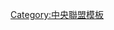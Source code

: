 {{Navbox
|bodyclass=hlist

|name=讀賣巨人球團2013球員名單
|state = <includeonly>collapsed</includeonly>
| title = [[讀賣巨人|<font color="#fff">讀賣巨人球員名單]]2013</font>
| groupstyle = background:#000; color:#fff;
| titlestyle = background:#f60; color:#fff;
|group1=監督
|list1=
*88 [[原辰德]]
|group2=一軍教練
|list2 = 
*78 [[川相昌弘]]（ヘッド）
*71 [[川口和久]]（投手總合）
*85 [[齋藤雅樹]]（投手）
*89 [[村田真一]]（打撃）
*80 [[江藤智]]（打撃）
*75 [[勝呂壽統]]（内野守備走壘）
*79 [[大西崇之]]（外野守備走壘）
*82 [[秦真司]]（バッテリー）
*76 [[高田誠]]（ブルペン）
*73 [[橋上秀樹]]（戰略）
*100 [[白坂契]]（トレーニング）
*102 [[内藤重人]]（トレーニング）
|group3 = 二軍監督・教練
|list3 = 
*83 [[岡崎郁]]（監督）
*87 [[尾花高夫]]（投手總合）
*72 [[阿波野秀幸]]（投手）
*97 [[田畑一也]]（投手）
*77 [[豐田清]]（投手）
*86 [[岸川勝也]]（打撃）
*84 [[荒井幸雄]]（打撃）
*81 [[清水崇行]]（打撃）
*70 [[福王昭仁]]（内野守備走壘）
*74 [[小關龍也]]（外野守備走壘）
*92 [[野村克則]]（バッテリー）
*106 [[吉原孝介]]（育成）
*101 [[伊藤博 ]]（トレーニング）
*104 [[木村龍治]]（トレーニング）
*103 [[會田有志]]（トレーニング）
|group4 = 投手
|list4 =  
*11 [[久保裕也]]
*13 [[高木康成]]
*15 [[澤村拓一]]
*17 [[香月良太]]
*18 [[杉内俊哉]]
*19 [[菅野智之]]
*20 [[史考特·馬錫森|マシソン]]
*22 [[越智大祐]]
*26 [[内海哲也]]
*28 [[高木京介]]
*29 [[福田聰志]]
*30 [[宮國椋丞]]
*35 [[西村健太朗]]
*37 [[田原誠次]]
*41 [[松本龍也]]
*43 [[小野淳平]]
*45 [[野間口貴彦]]
*46 [[一岡龍司]]
*47 [[山口鐵也]]
*49 [[曼尼·阿柯斯塔|アコスタ]]
*54 [[D.J.ホールトン|ホールトン]]
*57 [[公文克彦]]
*59 [[小山雄輝]]
*62 [[江柄子裕樹]]
*63 [[笠原将生]]
*65 [[今村信貴]]
*66 [[須永英輝]]
*68 [[田中太一]]
*90 [[岸敬祐]]
*96 [[林羿豪]]
*98 [[辻内崇伸]]
*99 [[阿南徹]]
|group5 = 捕手
|list5 = 
*10 [[阿部慎之助]]
*27 [[實松一成]]
*38 [[井野卓]]
*40 [[加藤健]]
*64 [[鬼屋敷正人]]
*69 [[市川友也]]
*95 [[河野元貴]]
|group6 = 內野手
|list6 = 
*00 [[寺内崇幸]]
*0 [[藤村大介]]
*2 [[小笠原道大]]
*5 [[ホセ・ロペス (野球)|ロペス]]
*6 [[坂本勇人]]
*23 [[脇谷亮太]]
*25 [[村田修一]]
*33 [[石井義人]]
*39 [[大累進]]
*51 [[古城茂幸]]
*53 [[高口隆行]]
*56 [[坂口真規]]
*58 [[立岡宗一郎]]
*61 [[中井大介]]
*67 [[高橋洸]]
*93 [[辻東倫]]
|group7 = 外野手
|list7 = 
*7 [[長野久義]]
*8 [[谷佳知]]
*9 [[龜井義行]]
*12 [[鈴木尚廣]]
*24 [[高橋由伸]]
*31 [[松本哲也]]
*32 [[橋本到]]
*36 [[横川史学]]
*42 [[ジョン・ボウカー|ボウカー]]
*48 [[矢野謙次]]
*50 [[加治前龍一]]
*52 [[隠善智也]]
*55 [[大田泰示]]
|group8 = 育成選手
|list8 = 
*001 [[星野真澄]]（投手）
*002 [[田原啓吾]]（投手）
*003 [[松冨倫]]（内野手）
*004 [[荻野貴幸]]（内野手）
*005 [[丸毛謙一]]（外野手）
*006 [[芳川庸]]（捕手）
*010 [[和田凌太]]（内野手）
*015 [[森和樹]]（投手）
*018 [[土田瑞起]]（投手）
*019 [[柴田章吾]]（投手）
*020 [[成瀬功亮]]（投手）
*021 [[雨宮敬]]（投手）
*022 [[渡辺貴洋]]（投手）
}}<noinclude>
[[Category:中央聯盟模板]]